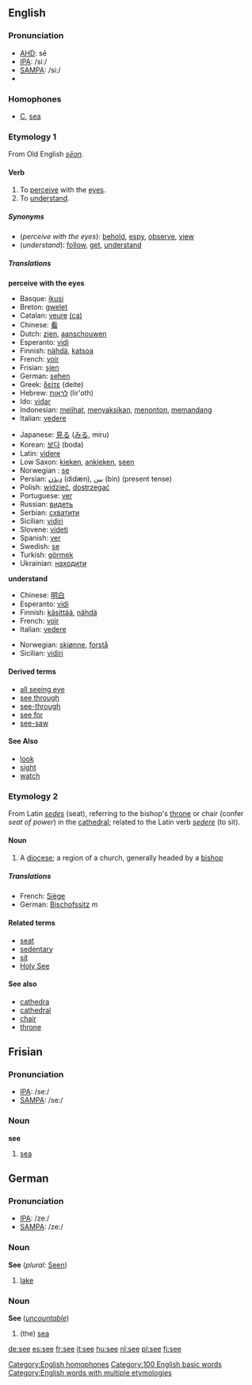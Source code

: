 ==English==

{{rank|two|us|before|91|see|over|know|much}}

===Pronunciation===
*[[w:AHD|AHD]]: sē
*[[w:IPA|IPA]]: /siː/
*[[w:SAMPA|SAMPA]]: /si:/
*{{audio|en-us-see.ogg|Audio (US)}}

===Homophones===
*[[C]], [[sea]]
[[Category:English homophones]]

===Etymology 1===
From Old English ''[[seon|sēon]]''.

====Verb====
{{irregverb|'''to see'''|'''[[sees]]'''|'''[[saw]]'''|'''[[seen]]'''|'''[[seeing]]'''}}

# To [[perceive]] with the [[eye]]s.
# To [[understand]].

=====Synonyms=====
*(''perceive with the eyes''): [[behold]], [[espy]], [[observe]], [[view]]
*(''understand''): [[follow]], [[get]], [[understand]]

=====Translations=====

'''perceive with the eyes'''
{{top}}
*Basque: [[ikusi]]
*Breton: [[gwelet]]
*Catalan: [[veure]] [[:ca:veure|(ca)]]
*Chinese: [[看]]
*Dutch: [[zien]], [[aanschouwen]]
*Esperanto: [[vidi]]
*Finnish: [[nähdä]], [[katsoa]]
*French: [[voir]]
*Frisian: [[sjen]]
*German: [[sehen]]
*Greek: [[δείτε]] (deite)
*Hebrew: [[לראות]] (lir'oth)
*Ido: [[vidar]]
*Indonesian: [[lihat|melihat]], [[saksi|menyaksikan]], [[tonton|menonton]], [[pandang|memandang]]
*Italian: [[vedere]]
{{mid}}
*Japanese: [[見る]] ([[みる]], miru)
*Korean: [[보다]] (boda)
*Latin: [[videre]]
*Low Saxon: [[kieken]], [[ankieken]], [[seen]]
*Norwegian<!--do not wikify-->: [[se]]
*Persian: [[ديدَن]] (didæn), [[بين]] (bin) (present tense)
*Polish: [[widzieć]], [[dostrzegać]]
*Portuguese: [[ver]]
*Russian: [[видеть]]
*Serbian: [[схватити]]
*Sicilian: [[vidiri]]
*Slovene: [[videti]]
*Spanish: [[ver]]
*Swedish: [[se]]
*Turkish: [[görmek]]
*Ukrainian: [[находити]]
{{bottom}}

'''understand'''
{{top}}
*Chinese: [[明白]]
*Esperanto: [[vidi]]
*Finnish: [[käsittää]], [[nähdä]]
*French: [[voir]]
*Italian: [[vedere]]
{{mid}}
*Norwegian: [[skjønne]], [[forstå]]
*Sicilian: [[vidiri]]
{{bottom}}

====Derived terms====
*[[all seeing eye]]
*[[see through]]
*[[see-through]]
*[[see for]]
*[[see-saw]]

====See Also====
*[[look]]
*[[sight]]
*[[watch]]

===Etymology 2===
From Latin ''[[sedes]]'' (seat), referring to the bishop's [[throne]] or chair (confer ''seat of power'') in the [[cathedral]]; related to the Latin verb ''[[sedere]]'' (to sit).

====Noun====
{{en-noun|see|sees}}

#A [[diocese]]; a region of a church, generally headed by a [[bishop]]

=====Translations=====
{{top}}
*French: [[Siège]]
*German: [[Bischofssitz]] ''m''
{{mid}}
{{bottom}}

====Related terms====
*[[seat]]
*[[sedentary]]
*[[sit]]
*[[Holy See]]

====See also====
*[[cathedra]]
*[[cathedral]]
*[[chair]]
*[[throne]]

[[Category:100 English basic words]]
[[Category:English words with multiple etymologies]]

==Frisian==
===Pronunciation===
*[[IPA]]: /seː/
*[[SAMPA]]: /se:/

===Noun===
'''see'''

#[[sea]]

==German==
===Pronunciation===
*[[IPA]]: /zeː/
*[[SAMPA]]: /ze:/

===Noun===
'''See''' {{m}} (''plural:'' [[Seen]])

#[[lake]]

===Noun===
'''See''' {{f}} (''[[uncountable]]'')

#(the) [[sea]]

[[de:see]]
[[es:see]]
[[fr:see]]
[[it:see]]
[[hu:see]]
[[nl:see]]
[[pl:see]]
[[fi:see]]